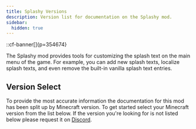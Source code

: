 ```yaml
---
title: Splashy Versions
description: Version list for documentation on the Splashy mod.
sidebar:
  hidden: true
---
```


::cf-banner[]{p=354674}

The Splashy mod provides tools for customizing the splash text on the main menu of the game. For example, you can add
new splash texts, localize splash texts, and even remove the built-in vanilla splash text entries.

## Version Select
To provide the most accurate information the documentation for this mod has been split up by Minecraft version. To get
started select your Minecraft version from the list below. If the version you're looking for is not listed below please
request it on [Discord](https://discord.darkhax.net.).

<CardGrid>
    <LinkCard title="1.20.1" href="/1.20.1/splashy"/>
</CardGrid>